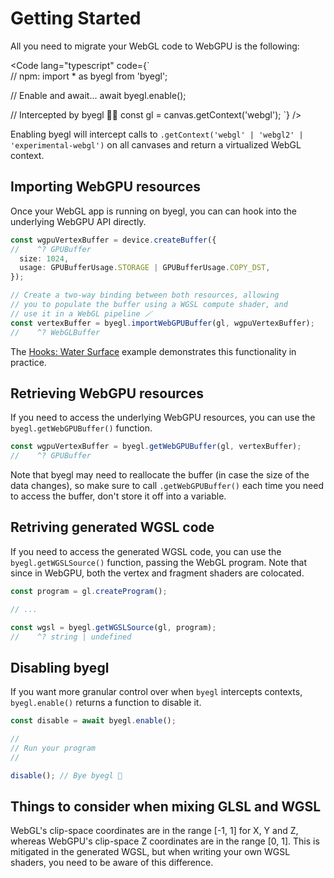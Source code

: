 
# Getting Started

All you need to migrate your WebGL code to WebGPU is the following:

<Code lang="typescript" code={`\
// npm: import * as byegl from 'byegl';

// Enable and await...
await byegl.enable();

// Intercepted by byegl 🥯🐶
const gl = canvas.getContext('webgl');
`} />

Enabling byegl will intercept calls to `.getContext('webgl' | 'webgl2' | 'experimental-webgl')` on all canvases and return
a virtualized WebGL context.

## Importing WebGPU resources

Once your WebGL app is running on byegl, you can can hook into the underlying WebGPU API directly.

```ts
const wgpuVertexBuffer = device.createBuffer({
//    ^? GPUBuffer
  size: 1024,
  usage: GPUBufferUsage.STORAGE | GPUBufferUsage.COPY_DST,
});

// Create a two-way binding between both resources, allowing
// you to populate the buffer using a WGSL compute shader, and
// use it in a WebGL pipeline 🪄
const vertexBuffer = byegl.importWebGPUBuffer(gl, wgpuVertexBuffer);
//    ^? WebGLBuffer
```

The [Hooks: Water Surface](/byegl/examples#hooks/water-surface) example demonstrates this functionality in practice.

## Retrieving WebGPU resources

If you need to access the underlying WebGPU resources, you can use the `byegl.getWebGPUBuffer()` function.

```ts
const wgpuVertexBuffer = byegl.getWebGPUBuffer(gl, vertexBuffer);
//    ^? GPUBuffer
```

Note that byegl may need to reallocate the buffer (in case the size of the data changes), so make sure to
call `.getWebGPUBuffer()` each time you need to access the buffer, don't store it off into a variable.

## Retriving generated WGSL code

If you need to access the generated WGSL code, you can use the `byegl.getWGSLSource()` function, passing
the WebGL program. Note that since in WebGPU, both the vertex and fragment shaders are colocated.

```ts
const program = gl.createProgram();

// ...

const wgsl = byegl.getWGSLSource(gl, program);
//    ^? string | undefined
```

## Disabling byegl

If you want more granular control over when `byegl` intercepts contexts, `byegl.enable()` returns a function to disable it.

```ts
const disable = await byegl.enable();

//
// Run your program
//

disable(); // Bye byegl 👋
```


## Things to consider when mixing GLSL and WGSL

WebGL's clip-space coordinates are in the range [-1, 1] for X, Y and Z, whereas WebGPU's clip-space Z coordinates are in the range [0, 1]. This is mitigated in the generated WGSL, but when writing your own WGSL shaders, you need to be aware of this difference.
